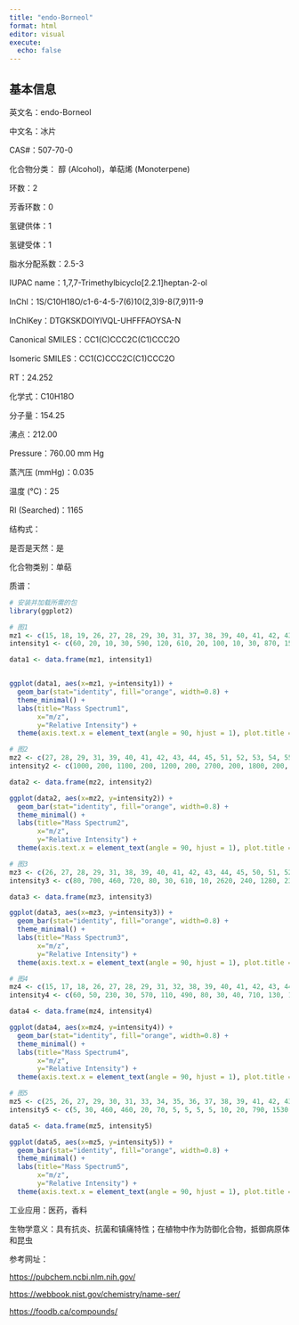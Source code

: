 ```yaml
---
title: "endo-Borneol"
format: html
editor: visual
execute: 
  echo: false
---
```


## 基本信息

英文名：endo-Borneol

中文名：冰片

CAS#：507-70-0

化合物分类： 醇 (Alcohol)，单萜烯 (Monoterpene)

环数：2

芳香环数：0

氢键供体：1

氢键受体：1

脂水分配系数：2.5-3

IUPAC name：1,7,7-Trimethylbicyclo[2.2.1]heptan-2-ol

InChl：1S/C10H18O/c1-6-4-5-7(6)10(2,3)9-8(7,9)11-9

InChlKey：DTGKSKDOIYIVQL-UHFFFAOYSA-N

Canonical SMILES：CC1(C)CCC2C(C1)CCC2O

Isomeric SMILES：CC1(C)CCC2C(C1)CCC2O

RT：24.252

化学式：C10H18O

分子量：154.25

沸点：212.00

Pressure：760.00 mm Hg

蒸汽压 (mmHg)：0.035

温度 (℃)：25

RI (Searched)：1165

结构式：

是否是天然：是

化合物类别：单萜

质谱：

```r
# 安装并加载所需的包
library(ggplot2)

# 图1
mz1 <- c(15, 18, 19, 26, 27, 28, 29, 30, 31, 37, 38, 39, 40, 41, 42, 43, 44, 45, 50, 51, 52, 53, 54, 55, 56, 57, 58, 59, 60, 61, 62, 63, 64, 65, 66, 67, 68, 69, 70, 71, 72, 73, 74, 75, 77, 78, 79, 80, 81, 82, 83, 84, 85, 86, 89, 91, 92, 93, 94, 95, 96, 97, 98, 99, 100, 103, 104, 105, 106, 107, 108, 109, 110, 111, 112, 113, 114, 115, 117, 119, 121, 122, 123, 124, 125, 126, 135, 136, 137, 139, 140, 152, 153, 154)
intensity1 <- c(60, 20, 10, 30, 590, 120, 610, 20, 100, 10, 30, 870, 150, 1660, 170, 970, 140, 70, 40, 160, 80, 530, 110, 980, 130, 300, 30, 50, 10, 10, 10, 50, 10, 240, 80, 1100, 180, 750, 260, 510, 190, 10, 10, 10, 500, 100, 580, 130, 420, 390, 430, 360, 90, 20, 10, 440, 290, 950, 190, 9999, 930, 180, 60, 90, 20, 30, 10, 190, 40, 170, 330, 290, 2150, 480, 40, 70, 10, 10, 10, 40, 700, 70, 80, 10, 30, 10, 10, 600, 70, 810, 80, 20, 10, 40)

data1 <- data.frame(mz1, intensity1)


ggplot(data1, aes(x=mz1, y=intensity1)) +
  geom_bar(stat="identity", fill="orange", width=0.8) + 
  theme_minimal() + 
  labs(title="Mass Spectrum1",
       x="m/z",
       y="Relative Intensity") + 
  theme(axis.text.x = element_text(angle = 90, hjust = 1), plot.title = element_text(hjust = 0.5))  

# 图2
mz2 <- c(27, 28, 29, 31, 39, 40, 41, 42, 43, 44, 45, 51, 52, 53, 54, 55, 56, 57, 59, 65, 67, 68, 69, 70, 71, 72, 77, 78, 79, 80, 81, 82, 83, 84, 85, 91, 92, 93, 94, 95, 96, 97, 105, 107, 108, 109, 110, 111, 112, 113, 121, 122, 136, 137, 139, 140, 154)
intensity2 <- c(1000, 200, 1100, 200, 1200, 200, 2700, 200, 1800, 200, 100, 200, 100, 700, 100, 1600, 200, 500, 100, 200, 1300, 200, 1100, 300, 800, 300, 300, 100, 500, 100, 500, 600, 500, 500, 100, 300, 200, 1000, 100, 9999, 1100, 200, 100, 100, 200, 300, 2300, 500, 100, 100, 700, 100, 600, 100, 1000, 100, 100)

data2 <- data.frame(mz2, intensity2)

ggplot(data2, aes(x=mz2, y=intensity2)) +
  geom_bar(stat="identity", fill="orange", width=0.8) + 
  theme_minimal() + 
  labs(title="Mass Spectrum2",
       x="m/z",
       y="Relative Intensity") + 
  theme(axis.text.x = element_text(angle = 90, hjust = 1), plot.title = element_text(hjust = 0.5))  

# 图3
mz3 <- c(26, 27, 28, 29, 31, 38, 39, 40, 41, 42, 43, 44, 45, 50, 51, 52, 53, 54, 55, 56, 57, 58, 59, 63, 65, 66, 67, 68, 69, 70, 71, 72, 77, 78, 79, 80, 81, 82, 83, 84, 85, 91, 92, 93, 94, 95, 96, 97, 98, 99, 105, 107, 108, 109, 110, 111, 112, 113, 119, 121, 122, 123, 124, 136, 137, 138, 139, 140, 154)
intensity3 <- c(80, 700, 460, 720, 80, 30, 610, 10, 2620, 240, 1280, 230, 160, 30, 170, 40, 360, 220, 1100, 340, 720, 70, 60, 40, 170, 110, 850, 330, 700, 360, 530, 210, 200, 20, 270, 90, 510, 560, 410, 310, 180, 180, 130, 510, 160, 9999, 640, 240, 90, 70, 100, 90, 130, 230, 1640, 300, 20, 40, 40, 340, 50, 100, 30, 290, 40, 40, 410, 110, 30)

data3 <- data.frame(mz3, intensity3)

ggplot(data3, aes(x=mz3, y=intensity3)) +
  geom_bar(stat="identity", fill="orange", width=0.8) + 
  theme_minimal() + 
  labs(title="Mass Spectrum3",
       x="m/z",
       y="Relative Intensity") + 
  theme(axis.text.x = element_text(angle = 90, hjust = 1), plot.title = element_text(hjust = 0.5)) 

# 图4
mz4 <- c(15, 17, 18, 26, 27, 28, 29, 31, 32, 38, 39, 40, 41, 42, 43, 44, 45, 50, 51, 52, 53, 54, 55, 56, 57, 58, 59, 63, 65, 66, 67, 68, 69, 70, 71, 72, 73, 77, 78, 79, 80, 81, 82, 83, 84, 85, 86, 91, 92, 93, 94, 95, 96, 97, 98, 99, 100, 105, 106, 107, 108, 109, 110, 111, 112, 113, 119, 121, 122, 123, 125, 126, 136, 137, 139, 140, 154)
intensity4 <- c(60, 50, 230, 30, 570, 110, 490, 80, 30, 40, 710, 130, 1790, 140, 740, 50, 70, 40, 120, 60, 440, 90, 1090, 140, 230, 30, 140, 40, 140, 70, 980, 230, 760, 220, 650, 290, 20, 310, 70, 480, 140, 430, 560, 420, 380, 100, 50, 260, 320, 1180, 220, 9999, 830, 170, 70, 90, 20, 150, 40, 220, 320, 290, 1630, 450, 50, 90, 40, 890, 90, 90, 40, 20, 670, 80, 950, 90, 80)

data4 <- data.frame(mz4, intensity4)

ggplot(data4, aes(x=mz4, y=intensity4)) +
  geom_bar(stat="identity", fill="orange", width=0.8) + 
  theme_minimal() + 
  labs(title="Mass Spectrum4",
       x="m/z",
       y="Relative Intensity") + 
  theme(axis.text.x = element_text(angle = 90, hjust = 1), plot.title = element_text(hjust = 0.5)) 

# 图5
mz5 <- c(25, 26, 27, 29, 30, 31, 33, 34, 35, 36, 37, 38, 39, 41, 42, 43, 45, 46, 47, 48, 49, 50, 51, 52, 53, 54, 55, 56, 57, 58, 59, 60, 61, 62, 63, 64, 65, 66, 67, 68, 69, 70, 71, 72, 73, 74, 75, 76, 77, 78, 79, 80, 81, 82, 83, 84, 85, 86, 87, 88, 89, 90, 91, 92, 93, 94, 95, 96, 97, 98, 99, 100, 101, 102, 103, 104, 105, 106, 107, 108, 109, 110, 111, 112, 113, 114, 115, 116, 117, 118, 119, 120, 121, 122, 123, 124, 125, 126, 127, 128, 129, 130, 131, 132, 134, 135, 136, 137, 138, 139)
intensity5 <- c(5, 30, 460, 460, 20, 70, 5, 5, 5, 5, 10, 20, 790, 1530, 190, 910, 100, 5, 5, 5, 5, 30, 150, 50, 510, 160, 1250, 180, 340, 20, 110, 5, 5, 10, 60, 20, 260, 90, 1160, 200, 840, 300, 710, 260, 10, 5, 5, 10, 400, 70, 490, 190, 520, 450, 460, 450, 100, 20, 5, 5, 10, 5, 280, 300, 880, 190, 9999, 850, 210, 100, 130, 10, 5, 5, 20, 5, 190, 40, 170, 300, 310, 1650, 390, 30, 60, 10, 5, 5, 10, 5, 20, 5, 560, 60, 70, 5, 20, 5, 5, 5, 5, 5, 5, 5, 5, 5, 440, 60, 10, 600)

data5 <- data.frame(mz5, intensity5)

ggplot(data5, aes(x=mz5, y=intensity5)) +
  geom_bar(stat="identity", fill="orange", width=0.8) + 
  theme_minimal() + 
  labs(title="Mass Spectrum5",
       x="m/z",
       y="Relative Intensity") + 
  theme(axis.text.x = element_text(angle = 90, hjust = 1), plot.title = element_text(hjust = 0.5)) 
```

工业应用：医药，香料

生物学意义：具有抗炎、抗菌和镇痛特性；在植物中作为防御化合物，抵御病原体和昆虫

参考网址：

<https://pubchem.ncbi.nlm.nih.gov/>

<https://webbook.nist.gov/chemistry/name-ser/>

<https://foodb.ca/compounds/>
